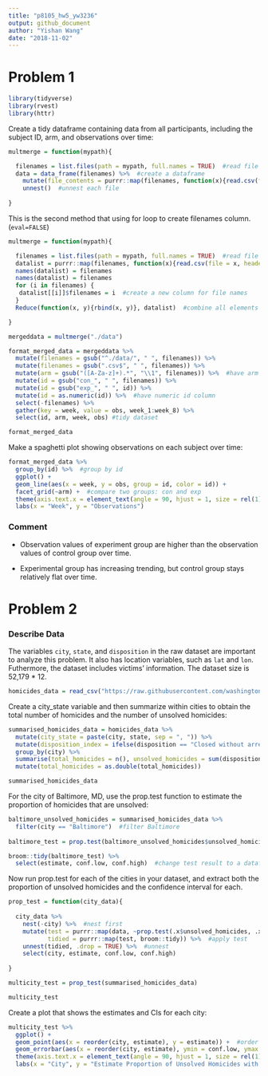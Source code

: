 ```yaml
---
title: "p8105_hw5_yw3236"
output: github_document
author: "Yishan Wang"
date: "2018-11-02"
---
```


# Problem 1

```r
library(tidyverse)
library(rvest)
library(httr)
```

Create a tidy dataframe containing data from all participants, including the subject ID, arm, and observations over time:

```r
multmerge = function(mypath){

  filenames = list.files(path = mypath, full.names = TRUE)  #read file names as a list
  data = data_frame(filenames) %>%  #create a dataframe
    mutate(file_contents = purrr::map(filenames, function(x){read.csv(file = x, header = T)})) %>%  #read each file
    unnest()  #unnest each file
  
}
```

This is the second method that using for loop to create filenames column. (`eval=FALSE`)
```r
multmerge = function(mypath){

  filenames = list.files(path = mypath, full.names = TRUE)  #read file names as a list
  datalist = purrr::map(filenames, function(x){read.csv(file = x, header = T)})  #read each csv file and store as a list
  names(datalist) = filenames
  names(datalist) = filenames
  for (i in filenames) {
   datalist[[i]]$filenames = i  #create a new column for file names
  }
  Reduce(function(x, y){rbind(x, y)}, datalist)  #combine all elements of the list

}
```

```r
mergeddata = multmerge("./data")
```

```r
format_merged_data = mergeddata %>%
  mutate(filenames = gsub("^./data/", " ", filenames)) %>%
  mutate(filenames = gsub(".csv$", " ", filenames)) %>%
  mutate(arm = gsub("([A-Za-z]+).*", "\\1", filenames)) %>%  #have arm column
  mutate(id = gsub("con_", " ", filenames)) %>%
  mutate(id = gsub("exp_", " ", id)) %>%
  mutate(id = as.numeric(id)) %>%  #have numeric id column
  select(-filenames) %>%
  gather(key = week, value = obs, week_1:week_8) %>%
  select(id, arm, week, obs) #tidy dataset

format_merged_data
```

Make a spaghetti plot showing observations on each subject over time:

```r
format_merged_data %>%
  group_by(id) %>%  #group by id
  ggplot() +
  geom_line(aes(x = week, y = obs, group = id, color = id)) +
  facet_grid(~arm) +  #compare two groups: con and exp
  theme(axis.text.x = element_text(angle = 90, hjust = 1, size = rel(1))) +
  labs(x = "Week", y = "Observations")
```

### Comment

* Observation values of experiment group are higher than the observation values of control group over time.

* Experimental group has increasing trending, but control group stays relatively flat over time. 

# Problem 2

### Describe Data

The variables `city`, `state`, and `disposition` in the raw dataset are important to analyze this problem. It also has location variables, such as `lat` and `lon`. Futhermore, the dataset includes victims' information. The dataset size is 52,179 * 12.

```r
homicides_data = read_csv("https://raw.githubusercontent.com/washingtonpost/data-homicides/master/homicide-data.csv")
```

Create a city_state variable and then summarize within cities to obtain the total number of homicides and the number of unsolved homicides:

```r
summarised_homicides_data = homicides_data %>%
  mutate(city_state = paste(city, state, sep = ", ")) %>%
  mutate(disposition_index = ifelse(disposition == "Closed without arrest" | disposition == "Open/No arrest", 1, 0)) %>%  #create a index 
  group_by(city) %>%
  summarise(total_homicides = n(), unsolved_homicides = sum(disposition_index)) %>%  #summarize total homicides and unsolved homicides
  mutate(total_homicides = as.double(total_homicides))

summarised_homicides_data
```

For the city of Baltimore, MD, use the prop.test function to estimate the proportion of homicides that are unsolved:

```r
baltimore_unsolved_homicides = summarised_homicides_data %>%
  filter(city == "Baltimore")  #filter Baltimore
  
baltimore_test = prop.test(baltimore_unsolved_homicides$unsolved_homicides, baltimore_unsolved_homicides$total_homicides)  #apply prop.test

broom::tidy(baltimore_test) %>%
  select(estimate, conf.low, conf.high)  #change test result to a dataframe
```

Now run prop.test for each of the cities in your dataset, and extract both the proportion of unsolved homicides and the confidence interval for each. 

```r
prop_test = function(city_data){
  
  city_data %>%
    nest(-city) %>%  #nest first
    mutate(test = purrr::map(data, ~prop.test(.x$unsolved_homicides, .x$total_homicides)),
           tidied = purrr::map(test, broom::tidy)) %>%  #apply test
    unnest(tidied, .drop = TRUE) %>%  #unnest
    select(city, estimate, conf.low, conf.high)
  
}
```

```r
multicity_test = prop_test(summarised_homicides_data)

multicity_test
```

Create a plot that shows the estimates and CIs for each city:

```r
multicity_test %>%
  ggplot() +
  geom_point(aes(x = reorder(city, estimate), y = estimate)) +  #order cities by the value of estimates
  geom_errorbar(aes(x = reorder(city, estimate), ymin = conf.low, ymax = conf.high, estimate)) +  #add error bar
  theme(axis.text.x = element_text(angle = 90, hjust = 1, size = rel(1))) +
  labs(x = "City", y = "Estimate Proportion of Unsolved Homicides with 95% CI")
```
